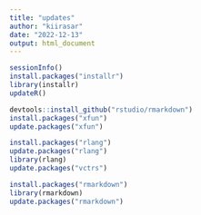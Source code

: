 ```yaml
---
title: "updates"
author: "kiirasar"
date: "2022-12-13"
output: html_document
---
```


```r
sessionInfo()
install.packages("installr")
library(installr)
updateR()

devtools::install_github("rstudio/rmarkdown")
install.packages("xfun")
update.packages("xfun")

install.packages("rlang")
update.packages("rlang")
library(rlang)
update.packages("vctrs")

install.packages("rmarkdown")
library(rmarkdown)
update.packages("rmarkdown")

```
